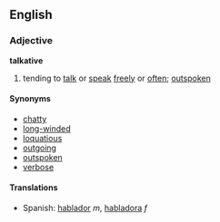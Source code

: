 ==English==
===Adjective===
'''talkative'''

#tending to [[talk]] or [[speak]] [[freely]] or [[often]]; [[outspoken]]

====Synonyms====
*[[chatty]]
*[[long-winded]]
*[[loquatious]]
*[[outgoing]]
*[[outspoken]]
*[[verbose]]

====Translations====
*Spanish: [[hablador]] ''m'', [[habladora]] ''f''